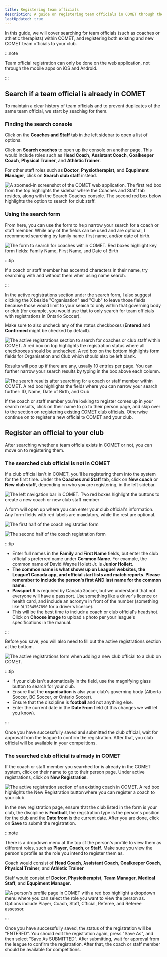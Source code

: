 ```yaml
---
title: Registering team officials
description: A guide on registering team officials in COMET through the web application
lastUpdated: true
---
```



In this guide, we will cover searching for team officials (such as coaches or athletic therapists) within COMET, and registering both existing and new COMET team officials to your club.

:::note

Team official registration can only be done on the web application, not through the mobile apps on iOS and Android.

:::

## Search if a team official is already in COMET

To maintain a clear history of team officials and to prevent duplicates of the same team official, we start by seaching for them.

### Finding the search console

Click on the **Coaches and Staff** tab in the left sidebar to open a list of options.

Click on **Search coaches** to open up the console on another page. This would include roles such as **Head Coach**, **Assistant Coach**, **Goalkeeper Coach**, **Physical Trainer**, and **Athletic Trainer**.

For other staff roles such as **Doctor**, **Physiotherapist**, and **Equpiment Manager**, click on **Search club staff** instead.

<Image
  src={searchCoachesSidebar}
  alt='A zoomed-in screenshot of the COMET web application. The first red box from the top highlights the sidebar where the Coaches and Staff tab resides, along with the Search Coaches console. The second red box below highlights the option to search for club staff.'
/>

### Using the search form

From here, you can use the form to help narrow your search for a coach or staff member. While any of the fields can be used and are optional, I recommend searching by family name, first name, and/or date of birth.

<Image
  src={searchCoachesForm}
  alt='The form to search for coaches within COMET. Red boxes highlight key form fields: Family Name, First Name, and Date of Birth'
/>

:::tip

If a coach or staff member has accented characters in their name, try searching with and without them when using name search.

:::

In the active registrations section under the search form, I also suggest clicking the X beside "Organisation" and "Club" to leave those fields because those would limit to your search to only within that governing body or club (for example, you would use that to only search for team officials with registrations in Ontario Soccer).

Make sure to also uncheck any of the status checkboxes (**Entered** and **Confirmed** might be checked by default).

<Image
  src={searchCoachesActiveRegs}
  alt='The active registrations section to search for coaches or club staff within COMET. A red box on top highlights the registration status where all checkboxes should be unchecked. A red box on the bottom highlights form fields for Organisation and Club which should also be left blank.'
/>

Results will pop up if there are any, usually 10 entries per page. You can further narrow your search results by typing in the box above each column.

<Image
  src={searchCoachesResults}
  alt='The search results after searching for a coach or staff member within COMET. A red box highlights the fields where you can narrow your search further: ID, Name, Date of Birth, and Club'
/>

If the coach or staff member you're looking to register comes up in your search results, click on their name to go to their person page, and skip over to the section on [registering existing COMET club officials](#the-searched-club-official-is-already-in-comet). Otherwise continue on to register a new official to COMET and your club.

## Register an official to your club

After searching whether a team official exists in COMET or not, you can move on to registering them.

### The searched club official is not in COMET

If a club official isn't in COMET, you'll be registering them into the system for the first time. Under the **Coaches and Staff** tab, click on **New coach** or **New club staff**, depending on who you are registering, in the left sidebar.

<Image
  src={newCoachRegistration}
  alt='The left navigation bar in COMET. Two red boxes highlight the buttons to create a new coach or new club staff member'
/>

A form will open up where you can enter your club official's information. Any form fields with red labels are mandatory, while the rest are optional.

<Image
  src={newCoachFormLeft}
  alt='The first half of the coach registration form'
/>

<Image
  src={newCoachFormRight}
  alt='The second half of the coach registration form'
/>

:::tip

- Enter full names in the **Family** and **First Name** fields, but enter the club official's preferred name under **Common Name**. For example, the common name of David Wayne Hoilett Jr. is **Junior Hoilett**.
- **The common name is what shows up on League1 websites, the League1 Canada app, and official start lists and match reports. Please remember to include the person's first AND last name for the common name.**
- **Passport #** is required by Canada Soccer, but we understand that not everyone will have a passport. Use something like a driver's licence or health card, and include an acronym in front of the number (something like `DL1234567890` for a driver's licence).
- This will be the best time to include a coach or club official's headshot. Click on **Choose image** to upload a photo per your league's specifications in the manual.

:::

Before you save, you will also need to fill out the active registrations section at the bottom.

<Image
  src={newCoachActiveRegs}
  alt='The active registrations form when adding a new club official to a club on COMET.'
/>

:::tip

- If your club isn't automatically in the field, use the magnifying glass button to search for your club.
- Ensure that the **organisation** is also your club's governing body (Alberta Soccer, BC Soccer, or Ontario Soccer).
- Ensure that the discipline is **football** and not anything else.
- Enter the current date in the **Date From** field (if this changes we will let you know).

:::

Once you have successfully saved and submitted the club official, wait for approval from the league to confirm the registration. After that, you club official will be available in your competitions.

### The searched club official is already in COMET

If the coach or staff member you searched for is already in the COMET system, click on their name to go to their person page. Under active registrations, click on **New Registration**.


<Image
  src={newRegistrationExistingCoach}
  alt='The active registration section of an existing coach in COMET. A red box highlights the New Registration button where you can register a coach to your club.'
/>

In the new registration page, ensure that the club listed in the form is your club, the discipline is **Football**, the registration type is the person's position for the club and the **Date from** is the current date. After you are done, click on **Save** to submit the registration.

:::note

There is a dropdown menu at the top of the person's profile to view them as different roles, such as **Player**, **Coach**, or **Staff**. Make sure you view the person's profile as the role you intend to register them as.

Coach would consist of **Head Coach**, **Assistant Coach**, **Goalkeeper Coach**, **Physical Trainer**, and **Athletic Trainer**.

Staff would consist of **Doctor**, **Physiotherapist**, **Team Manager**, **Medical Staff**, and **Equpiment Manager**.


<Image
  src={viewAs}
  alt="A person's profile page in COMET with a red box highlight a dropdown menu where you can select the role you want to view the person as. Options include Player, Coach, Staff, Official, Referee, and Referee assessor."
/>

:::

Once you have successfully saved, the status of the registration will be "ENTERED". You should edit the registration again, press "Save As", and then select "Save As SUBMITTED". After submitting, wait for approval from the league to confirm the registration. After that, the coach or staff member should be available for competitions.

